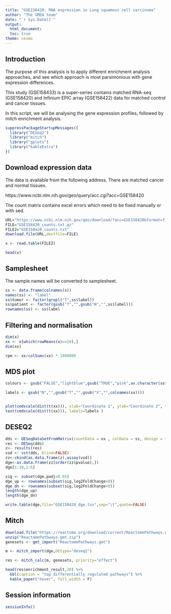 ```yaml
---
title: "GSE158420: RNA expression in Lung squamous cell carcinoma"
author: "The GMEA team"
date: "`r Sys.Date()`"
output:
  html_document:
  toc: true
theme: cosmo
---
```


## Introduction

The purpose of this analysis is to apply different enrichment analysis approaches,
and see which approach is most parsimonious with gene expression differences.

This study (GSE158433) is a super-series contains matched RNA-seq (GSE158420) and
Infinium EPIC array (GSE158422) data for matched control and cancer tissues.

In this script, we will be analysing the gene expression profiles, followed by mitch
enrichment analysis.

```r

suppressPackageStartupMessages({
  library("DESeq2")
  library("mitch")
  library("gplots")
  library("kableExtra")
})

```

## Download expression data

The data is available from the following address.
There are matched cancer and normal tissues.

https://www.ncbi.nlm.nih.gov/geo/query/acc.cgi?acc=GSE158420

The count matrix contains excel errors which need to be fixed manually or with sed.

```r

URL="https://www.ncbi.nlm.nih.gov/geo/download/?acc=GSE158420&format=file&file=GSE158420%5Fcounts%2Etxt%2Egz"
FILE="GSE158420_counts.txt.gz"
FILE2="GSE158420_counts.txt"
download.file(URL,destfile=FILE)

x <- read.table(FILE2)

head(x)

```

## Samplesheet

The sample names will be converted to samplesheet.

```r

ss <- data.frame(colnames(x))
names(ss) <- "label"
ss$tumor <- factor(grepl("T",ss$label))
ss$patient <- factor(gsub("T","",gsub("N","",ss$label)))
rownames(ss) <- ss$label

```

## Filtering and normalisation

```r

dim(x)
xx <- x[which(rowMeans(x)>=10),]
dim(xx)

rpm <- xx/colSums(xx) * 1000000 

```

## MDS plot

```r

colours <- gsub("FALSE","lightblue",gsub("TRUE","pink",as.character(ss$tumor)))

labels <- gsub("N","",gsub("T","",gsub("X","",colnames(xx))))


plot(cmdscale(dist(t(xx))), xlab="Coordinate 1", ylab="Coordinate 2", type = "p",pch=19,col=colours,cex=2)
text(cmdscale(dist(t(xx))), labels=labels ) 

```

## DESEQ2

```r


dds <- DESeqDataSetFromMatrix(countData = xx , colData = ss, design = ~ patient + tumor )
res <- DESeq(dds)
z<- results(res)
vsd <- vst(dds, blind=FALSE)
zz<-cbind(as.data.frame(z),assay(vsd))
dge<-as.data.frame(zz[order(zz$pvalue),])
dge[1:10,1:6]

sig <- subset(dge,padj<0.05)
dge_up <- rownames(subset(sig,log2FoldChange>0))
dge_dn <- rownames(subset(sig,log2FoldChange<0))
length(dge_up)
length(dge_dn)

write.table(dge,file="GSE158420_dge.tsv",sep="\t",quote=FALSE)

```

## Mitch

```r

download.file("https://reactome.org/download/current/ReactomePathways.gmt.zip", destfile="ReactomePathways.gmt.zip")
unzip("ReactomePathways.gmt.zip")
genesets <- gmt_import("ReactomePathways.gmt")

m <- mitch_import(dge,DEtype="deseq2")

res <- mitch_calc(m, genesets, priority="effect")

head(res$enrichment_result,20) %>% 
  kbl(caption = "top differentially regulated pathways") %>%
  kable_paper("hover", full_width = F)

```

## Session information

```r

sessionInfo()

```
